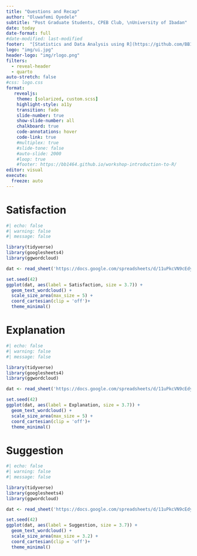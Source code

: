 ```yaml
---
title: "Questions and Recap"
author: "Oluwafemi Oyedele"
subtitle: "Post Graduate Students, CPEB Club, \nUniversity of Ibadan"
date: today
date-format: full
#date-modified: last-modified
footer:  "[Statistics and Data Analysis using R](https://github.com/BB1464/workshop-introduction-to-R) 👨‍💻"
logo: "img/ui.jpg"
header-logo: "img/rlogo.png"
filters:
  - reveal-header
  - quarto
auto-stretch: false
#css: logo.css
format: 
   revealjs: 
    theme: [solarized, custom.scss]
    highlight-style: a11y
    transition: fade
    slide-number: true
    show-slide-number: all
    chalkboard: true
    code-annotations: hover
    code-link: true
    #multiplex: true
    #slide-tone: false
    #auto-slide: 2000
    #loop: true
    #footer: https://bb1464.github.io/workshop-introduction-to-R/
editor: visual
execute:
  freeze: auto
---
```


# Satisfaction {.test}

```r
#| echo: false
#| warning: false
#| message: false

library(tidyverse)
library(googlesheets4)
library(ggwordcloud)

dat <- read_sheet('https://docs.google.com/spreadsheets/d/11uPkcVN9cEdyJlgNEugHlSI2w0IACeLk_wm5_NNOqak/edit#gid=0')

set.seed(42)
ggplot(dat, aes(label = Satisfaction, size = 3.7)) +
  geom_text_wordcloud() +
  scale_size_area(max_size = 5) +
  coord_cartesian(clip = 'off')+
  theme_minimal()

```


# Explanation {.test}

```r
#| echo: false
#| warning: false
#| message: false

library(tidyverse)
library(googlesheets4)
library(ggwordcloud)

dat <- read_sheet('https://docs.google.com/spreadsheets/d/11uPkcVN9cEdyJlgNEugHlSI2w0IACeLk_wm5_NNOqak/edit#gid=0')

set.seed(42)
ggplot(dat, aes(label = Explanation, size = 3.7)) +
  geom_text_wordcloud() +
  scale_size_area(max_size = 5) +
  coord_cartesian(clip = 'off')+
  theme_minimal()

```



# Suggestion {.test}

```r
#| echo: false
#| warning: false
#| message: false

library(tidyverse)
library(googlesheets4)
library(ggwordcloud)

dat <- read_sheet('https://docs.google.com/spreadsheets/d/11uPkcVN9cEdyJlgNEugHlSI2w0IACeLk_wm5_NNOqak/edit#gid=0')

set.seed(42)
ggplot(dat, aes(label = Suggestion, size = 3.7)) +
  geom_text_wordcloud() +
  scale_size_area(max_size = 3.2) +
  coord_cartesian(clip = 'off')+
  theme_minimal()

```
